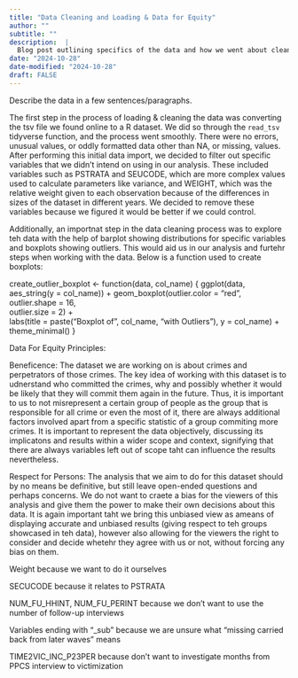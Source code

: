 ```yaml
---
title: "Data Cleaning and Loading & Data for Equity"
author: ""
subtitle: ""
description:  |
  Blog post outlining specifics of the data and how we went about cleaning it, additionally discussing the data for equity principles, as well as related article.
date: "2024-10-28"
date-modified: "2024-10-28"
draft: FALSE
---
```


Describe the data in a few sentences/paragraphs.

The first step in the process of loading & cleaning the data was converting the tsv file we found online to a R dataset. We did so through the `read_tsv` tidyverse function, and the process went smoothly. There were no errors, unusual values, or oddly formatted data other than NA, or missing, values. After performing this initial data import, we decided to filter out specific variables that we didn't intend on using in our analysis. These included variables such as PSTRATA and SEUCODE, which are more complex values used to calculate parameters like variance, and WEIGHT, which was the relative weight given to each observation because of the differences in sizes of the dataset in different years. We decided to remove these variables because we figured it would be better if we could control.

Additionally, an importnat step in the data cleaning process was to explore teh data with the help of barplot showing distributions for specific variables and boxplots showing outliers. This would aid us in our analysis and furtehr steps when working with the data. Below is a function used to create boxplots:

create_outlier_boxplot <- function(data, col_name) {
  ggplot(data, aes_string(y = col_name)) +
    geom_boxplot(outlier.color = "red",   
                 outlier.shape = 16,      
                 outlier.size = 2) +      
    labs(title = paste("Boxplot of", col_name, "with Outliers"),
         y = col_name) +
    theme_minimal()
}

Data For Equity Principles:

Beneficence:
The dataset we are working on is about crimes and perpetrators of those crimes. The key idea of working with this dataset is to udnerstand who committed the crimes, why and possibly whether it would be likely that they will commit them again in the future. Thus, it is important to us to not misrepresent a certain group of people as the group that is responsible for all crime or even the most of it, there are always additional factors involved apart from a specific statistic of a group commiting more crimes. It is important to represent the data objectively, discussing its implicatons and results within a wider scope and context, signifying that there are always variables left out of scope taht can influence the results nevertheless. 

Respect for Persons:
The analysis that we aim to do for this dataset should by no means be definitive, but still leave open-ended questions and perhaps concerns. We do not want to craete a bias for the viewers of this analysis and give them the power to make their own decisions about this data. It is again important taht we bring this unbiased view as ameans of displaying accurate and unbiased results (giving respect to teh groups showcased in teh data), however also allowing for the viewers the right to consider and decide whetehr they agree with us or not, without forcing any bias on them. 



Weight because we want to do it ourselves

SECUCODE because it relates to PSTRATA

NUM_FU_HHINT, NUM_FU_PERINT because we don't want to use the number of follow-up interviews

Variables ending with "_sub" because we are unsure what "missing  carried back from later waves " means

TIME2VIC_INC_P23PER because don't want to investigate months from PPCS interview to victimization
